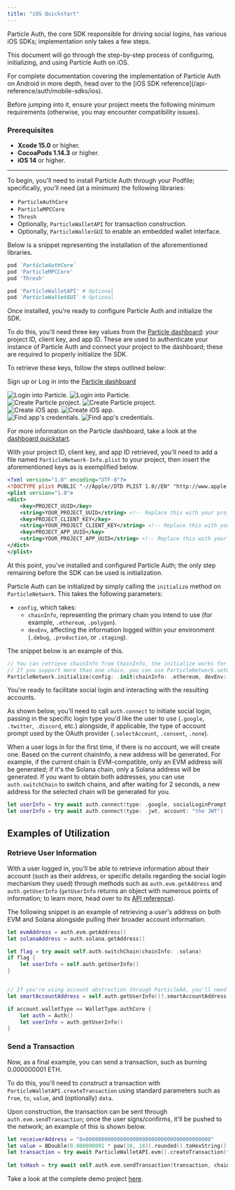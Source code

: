 ```yaml
---
title: "iOS Quickstart"
---
```


Particle Auth, the core SDK responsible for driving social logins, has various iOS SDKs; implementation only takes a few steps.

This document will go through the step-by-step process of configuring, initializing, and using Particle Auth on iOS.

<Note>
  For complete documentation covering the implementation of Particle Auth on Android in more depth, head over to the [iOS SDK reference](/api-reference/auth/mobile-sdks/ios).
</Note>

Before jumping into it, ensure your project meets the following minimum requirements (otherwise, you may encounter compatibility issues).

### Prerequisites

- **Xcode 15.0** or higher.
- **CocoaPods 1.14.3** or higher.
- **iOS 14** or higher.

***

<Steps>

<Step title="Installing Particle Auth">

To begin, you'll need to install Particle Auth through your Podfile; specifically, you'll need (at a minimum) the following libraries:
- `ParticleAuthCore`
- `ParticleMPCCore`
- `Thresh`
- Optionally, `ParticleWalletAPI` for transaction construction.
- Optionally, `ParticleWallerGUI` to enable an embedded wallet interface.

Below is a snippet representing the installation of the aforementioned libraries.

```ruby Podfile
pod `ParticleAuthCore`
pod 'ParticleMPCCore'
pod 'Thresh'

pod 'ParticleWalletAPI' # Optional
pod `ParticleWalletGUI` # Optional
```
</Step>

<Step title="Configuring Particle Auth">

Once installed, you're ready to configure Particle Auth and initialize the SDK.

To do this, you'll need three key values from the [Particle dashboard](https://dashboard.particle.network): your project ID, client key, and app ID. These are used to authenticate your instance of Particle Auth and connect your project to the dashboard; these are required to properly initialize the SDK.

To retrieve these keys, follow the steps outlined below:

<AccordionGroup>
  <Accordion title="Access the Particle Dashboard">

Sign up or Log in into the [Particle dashboard](https://dashboard.particle.network)

<div className="flex justify-center">
<img
  className="block h-64 dark:hidden"
  src="/guides/wallet-as-a-service/waas/images/login.png"
  alt="Login into Particle."
/>
<img
  className="hidden h-64 dark:block"
  src="/guides/wallet-as-a-service/waas/images/login.png"
  alt="Login into Particle."
/>
</div>
 </Accordion>
<Accordion title="Create a new project or enter an existing project">
<div className="flex justify-center">
<img
  className="block h-64 dark:hidden"
  src="/guides/wallet-as-a-service/waas/images/project.png"
  alt="Create Particle project."
/>
<img
  className="hidden h-64 dark:block"
  src="/guides/wallet-as-a-service/waas/images/project.png"
  alt="Create Particle project."
/>
</div>
</Accordion>

<Accordion title="Create a new iOS application, or skip this step if you already have one">
<div className="flex justify-center">
<img
  className="block h-64 dark:hidden"
  src="/guides/wallet-as-a-service/waas/images/ios.png"
  alt="Create iOS app."
/>
<img
  className="hidden h-64 dark:block"
  src="/guides/wallet-as-a-service/waas/images/ios.png"
  alt="Create iOS app."
/>
</div>
</Accordion>

<Accordion title="Retrieve the project ID, client key, and application ID">
<div className="flex justify-center">
<img
  className="block h-64 dark:hidden"
  src="/guides/wallet-as-a-service/waas/images/credentials.png"
  alt="Find app's credentials."
/>
<img
  className="hidden h-64 dark:block"
  src="/guides/wallet-as-a-service/waas/images/credentials.png"
  alt="Find app's credentials."
/>
</div>
</Accordion>
</AccordionGroup>

For more information on the Particle dashboard, take a look at the [dashboard quickstart](/guides/dashboard).

With your project ID, client key, and app ID retrieved, you'll need to add a file named `ParticleNetwork-Info.plist` to your project, then insert the aforementioned keys as is exemplified below.

```xml ParticleNetwork-Info.plist
<?xml version="1.0" encoding="UTF-8"?>
<!DOCTYPE plist PUBLIC "-//Apple//DTD PLIST 1.0//EN" "http://www.apple.com/DTDs/PropertyList-1.0.dtd">
<plist version="1.0">
<dict>
	<key>PROJECT_UUID</key>
	<string>YOUR_PROJECT_UUID</string> <!-- Replace this with your project ID -->
	<key>PROJECT_CLIENT_KEY</key>
	<string>YOUR_PROJECT_CLIENT_KEY</string> <!-- Replace this with your client key -->
	<key>PROJECT_APP_UUID</key>
	<string>YOUR_PROJECT_APP_UUID</string> <!-- Replace this with your app ID -->
</dict>
</plist>
```

</Step>


<Step title="Initialize Particle Auth">

At this point, you've installed and configured Particle Auth; the only step remaining before the SDK can be used is initialization.

Particle Auth can be initialized by simply calling the `initialize` method on `ParticleNetwork`. This takes the following parameters:
- `config`, which takes:
  - `chainInfo`, representing the primary chain you intend to use (for example, `.ethereum`, `.polygon`).
  - `devEnv`, affecting the information logged within your environment (`.debug`, `.production`, or `.staging`).

The snippet below is an example of this.

```swift
// You can retrieve chainInfo from ChainInfo, the initialize works for the first time open.
// If you support more than one chain, you can use ParticleNetwork.setChainInfo to switch.
ParticleNetwork.initialize(config: .init(chainInfo: .ethereum, devEnv: .debug))
```

</Step>

<Step title="Facilitating social login">

You're ready to facilitate social login and interacting with the resulting accounts.

As shown below, you'll need to call `auth.connect` to initiate social login, passing in the specific login type you'd like the user to use (`.google`, `.twitter`, `.discord`, etc.) alongside, if applicable, the type of account prompt used by the OAuth provider (`.selectAccount`, `.consent`, `.none`).

<Tip>When a user logs in for the first time, if there is no account, we will create one. Based on the current chainInfo, a new address will be generated. For example, if the current chain is EVM-compatible, only an EVM address will be generated; if it's the Solana chain, only a Solana address will be generated. If you want to obtain both addresses, you can use `auth.switchChain` to switch chains, and after waiting for 2 seconds, a new address for the selected chain will be generated for you.</Tip>

```swift
let userInfo = try await auth.connect(type: .google, socialLoginPrompt: .selectAccount)
let userInfo = try await auth.connect(type: .jwt, account: "the JWT")
```
</Step>

</Steps>

## Examples of Utilization

### Retrieve User Information

With a user logged in, you'll be able to retrieve information about their account (such as their address, or specific details regarding the social login mechanism they used) through methods such as `auth.evm.getAddress` and `auth.getUserInfo` (`getUserInfo` returns an object with numerous points of information; to learn more, head over to its [API reference](/api-reference/auth/server/getuserinfo)).

The following snippet is an example of retrieving a user's address on both EVM and Solana alongside pulling their broader account information.

```swift
let evmAddress = auth.evm.getAddress()
let solanaAddress = auth.solana.getAddress()

let flag = try await self.auth.switchChain(chainInfo: .solana)
if flag {
    let userInfo = self.auth.getUserInfo()
}


// If you're using account abstraction through ParticleAA, you'll need to retrieve their address through the following:
let smartAccountAddress = self.auth.getUserInfo()?.smartAccountAddress

if account.walletType == WalletType.authCore {
    let auth = Auth()
    let userInfo = auth.getUserInfo()
}
```

### Send a Transaction

Now, as a final example, you can send a transaction, such as burning 0.000000001 ETH.

To do this, you'll need to construct a transaction with `ParticleWalletAPI.createTransaction` using standard parameters such as `from`, `to`, `value`, and (optionally) `data`.

Upon construction, the transaction can be sent through `auth.evm.sendTransaction`; once the user signs/confirms, it'll be pushed to the network; an example of this is shown below.

```swift
let receiverAddress = "0x0000000000000000000000000000000000000000"
let value = BDouble(0.000000001 * pow(10, 18)).rounded().toHexString()
let transaction = try await ParticleWalletAPI.evm().createTransaction(from: account.publicAddress, to: receiverAddress, value: value, data: "0x").value
              
let txHash = try await self.auth.evm.sendTransaction(transaction, chainInfo: nil)
```

<Tip>Take a look at the complete demo project [here](https://github.com/Particle-Network/particle-mpc-core-ios).</Tip>